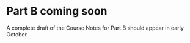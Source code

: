 # Part B coming soon

A complete draft of the Course Notes for Part B should appear in early October.